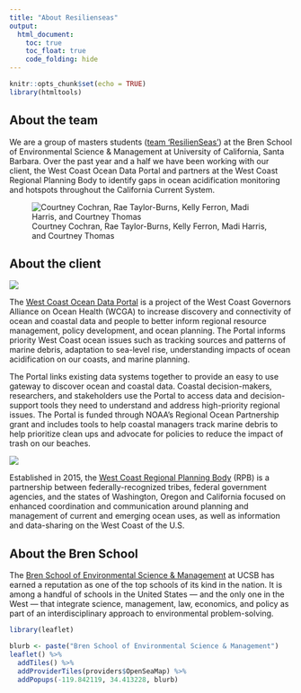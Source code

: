 ```yaml
---
title: "About Resilienseas"
output:  
  html_document:
    toc: true
    toc_float: true
    code_folding: hide
---
```


```r
knitr::opts_chunk$set(echo = TRUE)
library(htmltools)
```

## About the team

We are a group of masters students ([team 'ResilienSeas'](https://resilienseas.weebly.com/)) at the Bren School of Environmental Science & Management at University of California, Santa Barbara. Over the past year and a half we have been working with our client, the West Coast Ocean Data Portal and partners at the West Coast Regional Planning Body to identify gaps in ocean acidification monitoring and hotspots throughout the California Current System.

![Courtney Cochran, Rae Taylor-Burns, Kelly Ferron, Madi Harris, and Courtney Thomas](/Users/madisonharris/Documents/github/resilienseas.github.io/website_visuals/resilienseas_defense.png)

  
  
## About the client
![](/Users/madisonharris/Documents/github/resilienseas.github.io/website_visuals/WCODP_Logo.png)

  The [West Coast Ocean Data Portal](http://portal.westcoastoceans.org/) is a project of the West Coast Governors Alliance on Ocean Health (WCGA) to increase discovery and connectivity of ocean and coastal data and people to better inform regional resource management, policy development, and ocean planning. The Portal informs priority West Coast ocean issues such as tracking sources and patterns of marine debris, adaptation to sea-level rise, understanding impacts of ocean acidification on our coasts, and marine planning. 

The Portal links existing data systems together to provide an easy to use gateway to discover ocean and coastal data. Coastal decision-makers, researchers, and stakeholders use the Portal to access data and decision-support tools they need to understand and address high-priority regional issues. The Portal is funded through NOAA's Regional Ocean Partnership grant and includes tools to help coastal managers track marine debris to help prioritize clean ups and advocate for policies to reduce the impact of trash on our beaches.

![](/Users/madisonharris/Documents/github/resilienseas.github.io/website_visuals/WCRPB_Logo.png)

  Established in 2015, the [West Coast Regional Planning Body](http://www.westcoastmarineplanning.org/) (RPB) is a partnership between federally-recognized tribes, federal government agencies, and the states of Washington, Oregon and California focused on enhanced coordination and communication around planning and management of current and emerging ocean uses, as well as information and data-sharing on the West Coast of the U.S.
  
  
## About the Bren School
The [Bren School of Environmental Science & Management](http://www.bren.ucsb.edu/) at UCSB has earned a reputation as one of the top schools of its kind in the nation. It is among a handful of schools in the United States — and the only one in the West — that integrate science, management, law, economics, and policy as part of an interdisciplinary approach to environmental problem-solving. 
```r
library(leaflet)

blurb <- paste("Bren School of Environmental Science & Management")
leaflet() %>% 
  addTiles() %>%
  addProviderTiles(providers$OpenSeaMap) %>% 
  addPopups(-119.842119, 34.413228, blurb)
  
```

